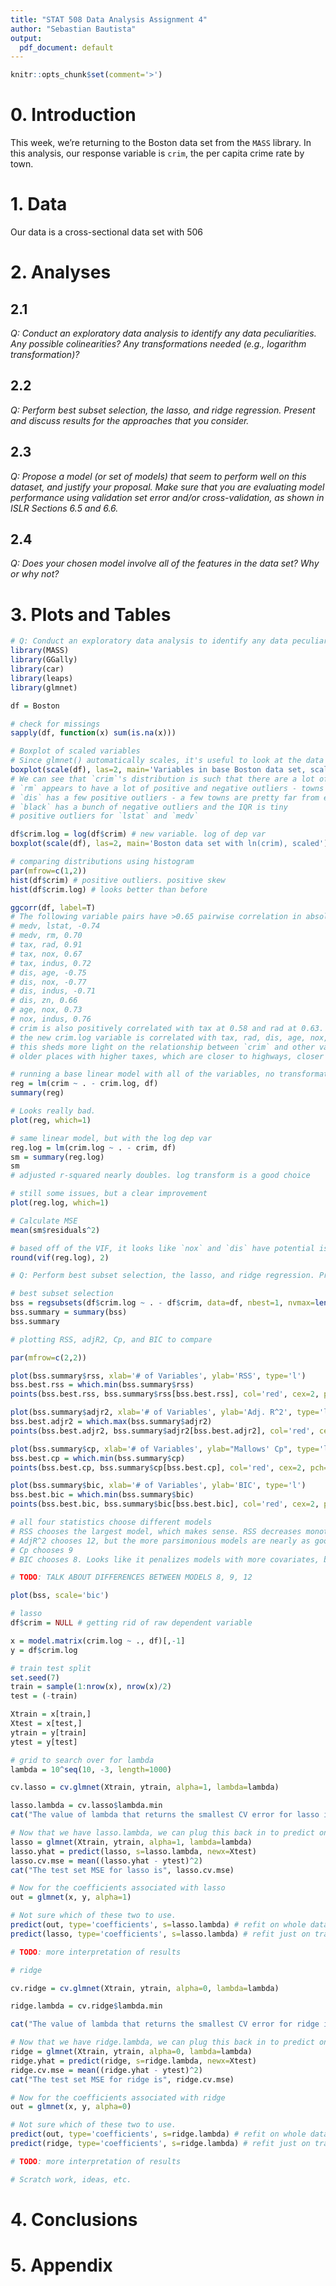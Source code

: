 ---
title: "STAT 508 Data Analysis Assignment 4"
author: "Sebastian Bautista"
output:
  pdf_document: default
---
  
```{r setup, include=FALSE}
knitr::opts_chunk$set(comment='>')
```

# 0. Introduction

This week, we're returning to the Boston data set from the `MASS` library. In this analysis, our response variable is `crim`, the per capita crime rate by town.

# 1. Data

Our data is a cross-sectional data set with 506 

# 2. Analyses

## 2.1 

*Q: Conduct an exploratory data analysis to identify any data peculiarities. Any possible colinearities? Any transformations needed (e.g., logarithm transformation)?*

## 2.2

*Q: Perform best subset selection, the lasso, and ridge regression. Present and discuss results for the approaches that you consider.*

## 2.3

*Q: Propose a model (or set of models) that seem to perform well on this dataset, and justify your proposal. Make sure that you are evaluating model performance using validation set error and/or cross-validation, as shown in ISLR Sections 6.5 and 6.6.*

## 2.4

*Q: Does your chosen model involve all of the features in the data set? Why or why not?*

# 3. Plots and Tables

```{r}
# Q: Conduct an exploratory data analysis to identify any data peculiarities. Any possible colinearities? Any transformations needed (e.g., logarithm transformation)?
library(MASS)
library(GGally)
library(car)
library(leaps)
library(glmnet)

df = Boston

# check for missings
sapply(df, function(x) sum(is.na(x)))
```

```{r}
# Boxplot of scaled variables
# Since glmnet() automatically scales, it's useful to look at the data that is actually passed to the function
boxplot(scale(df), las=2, main='Variables in base Boston data set, scaled')
# We can see that `crim`'s distribution is such that there are a lot of values between 0 and 2, with a decent number of outliers >4. This hints that log transformation may be appropriate here.
# `rm` appears to have a lot of positive and negative outliers - towns with relatively small/large dwellings
# `dis` has a few positive outliers - a few towns are pretty far from employment centers
# `black` has a bunch of negative outliers and the IQR is tiny 
# positive outliers for `lstat` and `medv`
```

```{r}
df$crim.log = log(df$crim) # new variable. log of dep var
boxplot(scale(df), las=2, main='Boston data set with ln(crim), scaled') # looks better
```

```{r}
# comparing distributions using histogram
par(mfrow=c(1,2))
hist(df$crim) # positive outliers. positive skew
hist(df$crim.log) # looks better than before
```


```{r}
ggcorr(df, label=T)
# The following variable pairs have >0.65 pairwise correlation in absolute value
# medv, lstat, -0.74
# medv, rm, 0.70
# tax, rad, 0.91
# tax, nox, 0.67
# tax, indus, 0.72
# dis, age, -0.75
# dis, nox, -0.77
# dis, indus, -0.71
# dis, zn, 0.66
# age, nox, 0.73
# nox, indus, 0.76
# crim is also positively correlated with tax at 0.58 and rad at 0.63.
# the new crim.log variable is correlated with tax, rad, dis, age, nox, indus, and crim at >0.65
# this sheds more light on the relationship between `crim` and other variables.
# older places with higher taxes, which are closer to highways, closer to employment centers, are more heavily polluted, and have more non-retail business tend to have higher crime.
```


```{r}
# running a base linear model with all of the variables, no transformations
reg = lm(crim ~ . - crim.log, df)
summary(reg)
```

```{r}
# Looks really bad.
plot(reg, which=1)
```

```{r}
# same linear model, but with the log dep var
reg.log = lm(crim.log ~ . - crim, df)
sm = summary(reg.log)
sm
# adjusted r-squared nearly doubles. log transform is a good choice
```
```{r}
# still some issues, but a clear improvement
plot(reg.log, which=1)
```

```{r}
# Calculate MSE
mean(sm$residuals^2)
```


```{r}
# based off of the VIF, it looks like `nox` and `dis` have potential issues, while `rad` and `tax` should definitely be looked at and possibly removed.
round(vif(reg.log), 2)
```


```{r}
# Q: Perform best subset selection, the lasso, and ridge regression. Present and discuss results for the approaches that you consider.

# best subset selection
bss = regsubsets(df$crim.log ~ . - df$crim, data=df, nbest=1, nvmax=length(names(df)))
bss.summary = summary(bss)
bss.summary
```
```{r}
# plotting RSS, adjR2, Cp, and BIC to compare

par(mfrow=c(2,2))

plot(bss.summary$rss, xlab='# of Variables', ylab='RSS', type='l')
bss.best.rss = which.min(bss.summary$rss)
points(bss.best.rss, bss.summary$rss[bss.best.rss], col='red', cex=2, pch=20)

plot(bss.summary$adjr2, xlab='# of Variables', ylab='Adj. R^2', type='l')
bss.best.adjr2 = which.max(bss.summary$adjr2)
points(bss.best.adjr2, bss.summary$adjr2[bss.best.adjr2], col='red', cex=2, pch=20)

plot(bss.summary$cp, xlab='# of Variables', ylab="Mallows' Cp", type='l')
bss.best.cp = which.min(bss.summary$cp)
points(bss.best.cp, bss.summary$cp[bss.best.cp], col='red', cex=2, pch=20)

plot(bss.summary$bic, xlab='# of Variables', ylab='BIC', type='l')
bss.best.bic = which.min(bss.summary$bic)
points(bss.best.bic, bss.summary$bic[bss.best.bic], col='red', cex=2, pch=20)

# all four statistics choose different models
# RSS chooses the largest model, which makes sense. RSS decreases monotonically with p.
# AdjR^2 chooses 12, but the more parsimonious models are nearly as good
# Cp chooses 9
# BIC chooses 8. Looks like it penalizes models with more covariates, based on the upward slope of the curve after 8. Even though we know Cp penalizes larger models, BIC does this more strongly.

# TODO: TALK ABOUT DIFFERENCES BETWEEN MODELS 8, 9, 12
```

```{r}
plot(bss, scale='bic')
```

```{r}
# lasso
df$crim = NULL # getting rid of raw dependent variable

x = model.matrix(crim.log ~ ., df)[,-1]
y = df$crim.log

# train test split
set.seed(7)
train = sample(1:nrow(x), nrow(x)/2)
test = (-train)

Xtrain = x[train,]
Xtest = x[test,]
ytrain = y[train]
ytest = y[test]

# grid to search over for lambda
lambda = 10^seq(10, -3, length=1000)

cv.lasso = cv.glmnet(Xtrain, ytrain, alpha=1, lambda=lambda)

lasso.lambda = cv.lasso$lambda.min
cat("The value of lambda that returns the smallest CV error for lasso is", round(lasso.lambda, 3))
```

```{r}
# Now that we have lasso.lambda, we can plug this back in to predict on the test set and calculate MSE
lasso = glmnet(Xtrain, ytrain, alpha=1, lambda=lambda)
lasso.yhat = predict(lasso, s=lasso.lambda, newx=Xtest)
lasso.cv.mse = mean((lasso.yhat - ytest)^2)
cat("The test set MSE for lasso is", lasso.cv.mse)
```

```{r}
# Now for the coefficients associated with lasso
out = glmnet(x, y, alpha=1)

# Not sure which of these two to use.
predict(out, type='coefficients', s=lasso.lambda) # refit on whole data set
predict(lasso, type='coefficients', s=lasso.lambda) # refit just on training

# TODO: more interpretation of results
```

```{r}
# ridge

cv.ridge = cv.glmnet(Xtrain, ytrain, alpha=0, lambda=lambda)

ridge.lambda = cv.ridge$lambda.min

cat("The value of lambda that returns the smallest CV error for ridge is", round(ridge.lambda, 3))
```

```{r}
# Now that we have ridge.lambda, we can plug this back in to predict on the test set and calculate MSE
ridge = glmnet(Xtrain, ytrain, alpha=0, lambda=lambda)
ridge.yhat = predict(ridge, s=ridge.lambda, newx=Xtest)
ridge.cv.mse = mean((ridge.yhat - ytest)^2)
cat("The test set MSE for ridge is", ridge.cv.mse)
```

```{r}
# Now for the coefficients associated with ridge
out = glmnet(x, y, alpha=0)

# Not sure which of these two to use.
predict(out, type='coefficients', s=ridge.lambda) # refit on whole data set
predict(ridge, type='coefficients', s=ridge.lambda) # refit just on training

# TODO: more interpretation of results
```


```{r}
# Scratch work, ideas, etc.


```


# 4. Conclusions

# 5. Appendix

```{r ref.label=knitr::all_labels(), echo = T, eval = F}
```